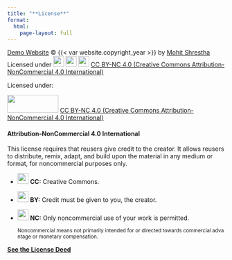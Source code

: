 ```yaml
---
title: "**License**"
format:
  html:
    page-layout: full
---
```


[Demo Website](https://mohitshrestha.github.io/demo_website) © {{< var website.copyright_year >}} by [Mohit Shrestha](https://mohitshrestha.com.np/) <br> Licensed under <img src="https://mirrors.creativecommons.org/presskit/icons/cc.svg" width="25"/> <img src="https://mirrors.creativecommons.org/presskit/icons/by.svg" width="25"/> <img src="https://mirrors.creativecommons.org/presskit/icons/nc.svg" width="25"/> [CC BY-NC 4.0 (Creative Commons Attribution-NonCommercial 4.0 International)](https://creativecommons.org/licenses/by-nc/4.0/)

Licensed under:

<img src="https://mirrors.creativecommons.org/presskit/buttons/88x31/png/by-nc.png" width="118" height="41"/> [CC BY-NC 4.0 (Creative Commons Attribution-NonCommercial 4.0 International)](https://creativecommons.org/licenses/by-nc/4.0/)

#### **Attribution-NonCommercial 4.0 International**

This license requires that reusers give credit to the creator. It allows reusers to distribute, remix, adapt, and build upon the material in any medium or format, for noncommercial purposes only.

-   <img src="https://mirrors.creativecommons.org/presskit/icons/cc.svg" width="25"/> **CC:** Creative Commons.

-   <img src="https://mirrors.creativecommons.org/presskit/icons/by.svg" width="25"/> **BY:** Credit must be given to you, the creator.

-   <img src="https://mirrors.creativecommons.org/presskit/icons/nc.svg" width="25"/> **NC:** Only noncommercial use of your work is permitted.

    ~Noncommercial means not primarily intended for or directed towards commercial advantage or monetary compensation.~

[**See the License Deed**](http://creativecommons.org/licenses/by-nc/4.0/)
